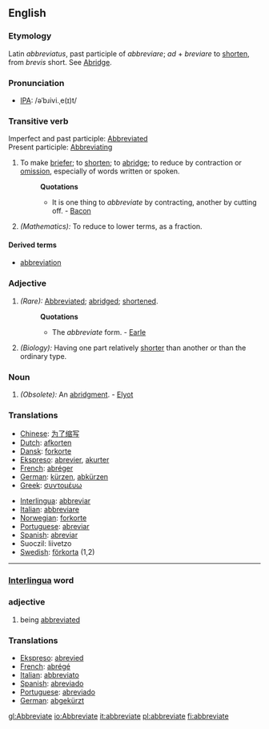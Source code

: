 ==English==
===Etymology===
Latin ''abbreviatus'', past participle of ''abbreviare''; ''ad'' + ''breviare'' to [[shorten]], from ''brevis'' short. See [[Abridge]].
===Pronunciation===
*[[IPA]]: /əˈbɹivi.ˌe(ɪ)t/
===Transitive verb===
Imperfect and past participle: [[Abbreviated]]<br>
Present participle: [[Abbreviating]]
#To make [[briefer]]; to [[shorten]]; to [[abridge]]; to reduce by contraction or [[omission]], especially of words written or spoken.
#:'''Quotations'''
#:*It is one thing to ''abbreviate'' by contracting, another by cutting off. - [[Bacon]]
#''(Mathematics):'' To reduce to lower terms, as a fraction.
====Derived terms====
* [[abbreviation]]
===Adjective===
#''(Rare):'' [[Abbreviated]]; [[abridged]]; [[shortened]].
#:'''Quotations'''
#:*The ''abbreviate'' form. - [[Earle]]
#''(Biology):'' Having one part relatively [[shorter]] than another or than the ordinary type.
===Noun===
#''(Obsolete):'' An [[abridgment]]. - [[Elyot]]
===Translations===
{{top}}
*[[Chinese]]: [[为了缩写]]
*[[Dutch]]: [[afkorten]]
*[[Dansk]]: [[forkorte]]
*[[Ekspreso]]: [[abrevier]], [[akurter]]
*[[French]]: [[abréger]]
*[[German]]: [[kürzen]], [[abkürzen]]
*[[Greek]]: [[συντομέυω]]
{{mid}}
*[[Interlingua]]: [[abbreviar]]
*[[Italian]]: [[abbreviare]]
*[[Norwegian]]: [[forkorte]]
*[[Portuguese]]: [[abreviar]]
*[[Spanish]]: [[abreviar]]
*Suoczil: liivetzo
*[[Swedish]]: [[förkorta]] (1,2)
{{bottom}}
----

=== [[Interlingua]] word ===

=== adjective ===
#being [[abbreviated]]
=== Translations ===
*[[Ekspreso]]: [[abrevied]]
*[[French]]: [[abrégé]]
*[[Italian]]: [[abbreviato]]
*[[Spanish]]: [[abreviado]]
*[[Portuguese]]: [[abreviado]]
*[[German]]: [[abgekürzt]]

[[gl:Abbreviate]]
[[io:Abbreviate]]
[[it:abbreviate]]
[[pl:abbreviate]]
[[fi:abbreviate]]